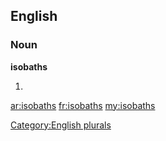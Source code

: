 ==English==

===Noun===
'''isobaths'''

# {{plural of|[[isobath]]}}

[[Category:English plurals]]

[[ar:isobaths]]
[[fr:isobaths]]
[[my:isobaths]]